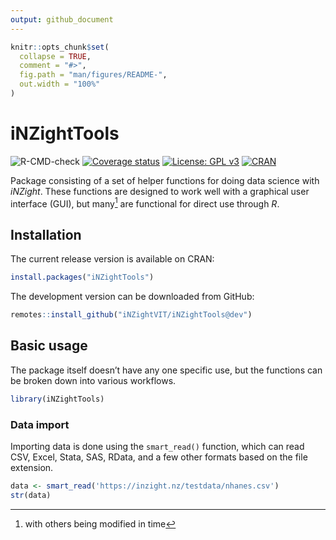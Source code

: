 ```yaml
---
output: github_document
---
```


<!-- README.md is generated from README.Rmd. Please edit that file -->

```r
knitr::opts_chunk$set(
  collapse = TRUE,
  comment = "#>",
  fig.path = "man/figures/README-",
  out.width = "100%"
)
```

# iNZightTools
![R-CMD-check](https://github.com/iNZightVIT/iNZightTools/workflows/R-CMD-check/badge.svg)
[![Coverage status](https://codecov.io/gh/iNZightVIT/iNZightTools/branch/dev/graph/badge.svg)](https://codecov.io/github/iNZightVIT/iNZightTools?branch=dev)
[![License: GPL v3](https://img.shields.io/badge/License-GPL%20v3-blue.svg)](http://www.gnu.org/licenses/gpl-3.0)
[![CRAN](https://www.r-pkg.org/badges/version/iNZightTools)](https://CRAN.R-project.org/package=iNZightTools)


Package consisting of a set of helper functions for doing data science with *iNZight*. These functions are designed to work well with a graphical user interface (GUI), but many^[with others being modified in time] are functional for direct use through *R*.

## Installation

The current release version is available on CRAN:
```r
install.packages("iNZightTools")
```

The development version can be downloaded from GitHub:
```r
remotes::install_github("iNZightVIT/iNZightTools@dev")
```

## Basic usage

The package itself doesn't have any one specific use, but the functions can be broken down into various workflows.

```r
library(iNZightTools)
```

### Data import

Importing data is done using the `smart_read()` function, which can read CSV, Excel, Stata, SAS, RData, and a few other formats based on the file extension.

```r
data <- smart_read('https://inzight.nz/testdata/nhanes.csv')
str(data)
```
